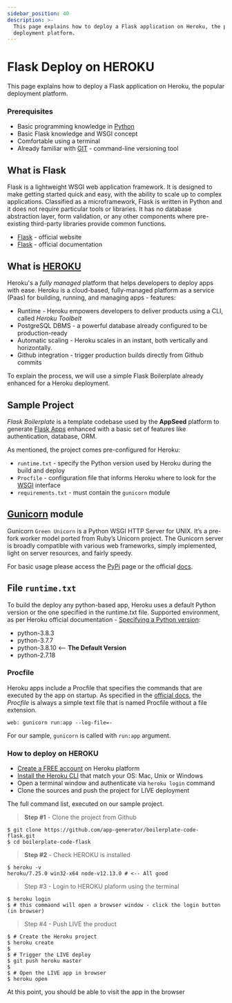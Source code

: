 ```yaml
---
sidebar_position: 40
description: >-
  This page explains how to deploy a Flask application on Heroku, the popular
  deployment platform.
---
```


# Flask Deploy on HEROKU

<SubHeading>This page explains how to deploy a Flask application on Heroku, the popular deployment platform.</SubHeading>

### Prerequisites <a href="#prerequisites" id="prerequisites"></a>

- Basic programming knowledge in [Python](https://www.python.org/)
- Basic Flask knowledge and WSGI concept
- Comfortable using a terminal
- Already familiar with [GIT](https://git-scm.com/) - command-line versioning tool

## What is Flask

Flask is a lightweight WSGI web application framework. It is designed to make getting started quick and easy, with the ability to scale up to complex applications. Classified as a microframework, Flask is written in Python and it does not require particular tools or libraries. It has no database abstraction layer, form validation, or any other components where pre-existing third-party libraries provide common functions.

- [Flask](https://palletsprojects.com/p/flask/) - official website
- [Flask](https://flask.palletsprojects.com/) - official documentation

## What is [HEROKU](https://www.heroku.com/)

Heroku's a _fully managed_ platform that helps developers to deploy apps with ease. Heroku is a cloud-based, fully-managed platform as a service (Paas) for building, running, and managing apps - features:

- Runtime - Heroku empowers developers to deliver products using a CLI, called _Heroku Toolbelt_
- PostgreSQL DBMS - a powerful database already configured to be production-ready
- Automatic scaling - Heroku scales in an instant, both vertically and horizontally.
- Github integration - trigger production builds directly from Github commits

To explain the process, we will use a simple Flask Boilerplate already enhanced for a Heroku deployment.

## Sample Project

_Flask Boilerplate_ is a template codebase used by the **AppSeed** platform to generate [Flask Apps](https://appseed.us/apps/flask-apps) enhanced with a basic set of features like authentication, database, ORM.

As mentioned, the project comes pre-configured for Heroku:

- `runtime.txt` - specify the Python version used by Heroku during the build and deploy
- `Procfile` - configuration file that informs Heroku where to look for the [WSGI](https://docs-old.appseed.us/what-is/wsgi/) interface
- `requirements.txt` - must contain the `gunicorn` module

## [Gunicorn](https://docs.gunicorn.org/en/stable/) module

Gunicorn `Green Unicorn` is a Python WSGI HTTP Server for UNIX. It’s a pre-fork worker model ported from Ruby’s Unicorn project. The Gunicorn server is broadly compatible with various web frameworks, simply implemented, light on server resources, and fairly speedy.

For basic usage please access the [PyPi](https://pypi.org/project/gunicorn/) page or the official [docs](https://pypi.org/project/gunicorn/).

## File `runtime.txt`

To build the deploy any python-based app, Heroku uses a default Python version or the one specified in the runtime.txt file. Supported environment, as per Heroku official documentation - [Specifying a Python version](https://devcenter.heroku.com/articles/python-support#specifying-a-python-version):

- python-3.8.3
- python-3.7.7
- python-3.8.10 <-- **The Default Version**
- python-2.7.18

### Procfile

Heroku apps include a Procfile that specifies the commands that are executed by the app on startup. As specified in the [official docs](https://devcenter.heroku.com/articles/procfile), the _Procfile_ is always a simple text file that is named Procfile without a file extension.

```
web: gunicorn run:app --log-file=-
```

For our sample, `gunicorn` is called with `run:app` argument.

### How to deploy on HEROKU

- [Create a FREE account](https://signup.heroku.com/) on Heroku platform
- [Install the Heroku CLI](https://devcenter.heroku.com/articles/getting-started-with-python#set-up) that match your OS: Mac, Unix or Windows
- Open a terminal window and authenticate via `heroku login` command
- Clone the sources and push the project for LIVE deployment

The full command list, executed on our sample project.

> **Step #1** - Clone the project from Github

```
$ git clone https://github.com/app-generator/boilerplate-code-flask.git
$ cd boilerplate-code-flask
```

> **Step #2** - Check HEROKU is installed

```
$ heroku -v
heroku/7.25.0 win32-x64 node-v12.13.0 # <-- All good
```

> Step #3 - Login to HEROKU plaform using the terminal

```
$ heroku login
$ # this commaond will open a browser window - click the login button (in browser)
```

> Step #4 - Push LIVE the product

```
$ # Create the Heroku project
$ heroku create
$
$ # Trigger the LIVE deploy
$ git push heroku master
$
$ # Open the LIVE app in browser
$ heroku open
```

At this point, you should be able to visit the app in the browser
